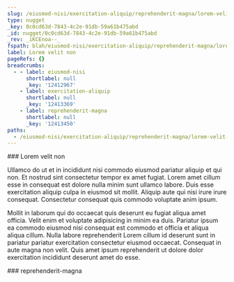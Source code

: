 ```yaml
---
slug: /eiusmod-nisi/exercitation-aliquip/reprehenderit-magna/lorem-velit-non
type: nugget
_key: 0c0cd63d-7843-4c2e-91db-59a61b475abd
_id: nugget/0c0cd63d-7843-4c2e-91db-59a61b475abd
_rev: _iKCEnoa--_
fspath: blah/eiusmod-nisi/exercitation-aliquip/reprehenderit-magna/lorem-velit-non.md
label: Lorem velit non
pageRefs: {}
breadcrumbs:
  - - label: eiusmod-nisi
      shortlabel: null
      _key: '12412967'
    - label: exercitation-aliquip
      shortlabel: null
      _key: '12413369'
    - label: reprehenderit-magna
      shortlabel: null
      _key: '12413450'
paths:
  - /eiusmod-nisi/exercitation-aliquip/reprehenderit-magna/lorem-velit-non
---
```


<NuggetArea>
<Nugget slug="/eiusmod-nisi/exercitation-aliquip/reprehenderit-magna/lorem-velit-non" type="nugget" _key="0c0cd63d-7843-4c2e-91db-59a61b475abd" _id="nugget/0c0cd63d-7843-4c2e-91db-59a61b475abd" _rev="_iKCEnoa--_" fspath="blah/eiusmod-nisi/exercitation-aliquip/reprehenderit-magna/lorem-velit-non.md" label="Lorem velit non" paths="/eiusmod-nisi/exercitation-aliquip/reprehenderit-magna/lorem-velit-non">
<NuggetBody>
### Lorem velit non

Ullamco do ut et in incididunt nisi commodo eiusmod pariatur aliquip et qui non. Et nostrud sint consectetur tempor ex amet fugiat. Lorem amet cillum esse in consequat est dolore nulla minim sunt ullamco labore. Duis esse exercitation aliquip culpa in eiusmod sit mollit. Aliquip aute qui nisi irure irure consequat. Consectetur consequat quis commodo voluptate anim ipsum.

Mollit in laborum qui do occaecat quis deserunt eu fugiat aliqua amet officia. Velit enim et voluptate adipisicing in minim ea duis. Pariatur ipsum ea commodo eiusmod nisi consequat est commodo et officia et aliqua aliqua cillum. Nulla labore reprehenderit Lorem cillum id deserunt sunt in pariatur pariatur exercitation consectetur eiusmod occaecat. Consequat in aute magna non velit. Quis amet ipsum reprehenderit ut dolore dolor exercitation incididunt deserunt amet do esse.

</NuggetBody>
<Breadcrumbs>
<Crumbs>
<Crumb _key="12412967" label="eiusmod-nisi" /><Crumb _key="12413369" label="exercitation-aliquip" /><Crumb _key="12413450" label="reprehenderit-magna" />
</Crumbs>
</Breadcrumbs>
</Nugget>

<NuggetsInbound>
</NuggetsInbound>
<NuggetsOutbound>
</NuggetsOutbound>
</NuggetArea>
<PassagesInbound>
<Passage direction="inbound" type="passage" _key="12413450" _id="passage/12413450" _rev="_iKCEnoW--A" label="reprehenderit-magna" passage="reprehenderit-magna" fspath="blah/eiusmod-nisi/exercitation-aliquip/reprehenderit-magna" paths="/eiusmod-nisi/exercitation-aliquip/reprehenderit-magna" slug="/eiusmod-nisi/exercitation-aliquip/reprehenderit-magna">
<NuggetBody>
### reprehenderit-magna

</NuggetBody>
<Breadcrumbs>
<Crumbs>
<Crumb _key="12412967" label="eiusmod-nisi" /><Crumb _key="12413369" label="exercitation-aliquip" />
</Crumbs>
</Breadcrumbs>
</Passage>

</PassagesInbound>
<PassagesOutbound>
</PassagesOutbound>